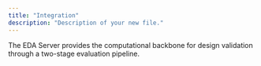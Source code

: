 ```yaml
---
title: "Integration"
description: "Description of your new file."
---
```


The EDA Server provides the computational backbone for design validation through a two-stage evaluation pipeline.